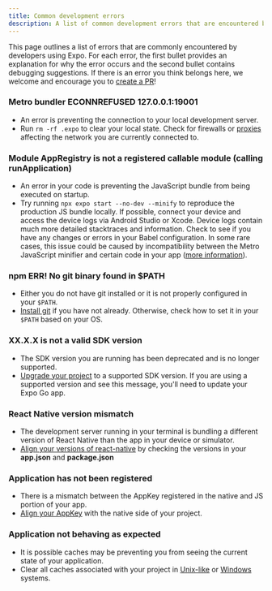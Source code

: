 ```yaml
---
title: Common development errors
description: A list of common development errors that are encountered by developers using Expo.
---
```


This page outlines a list of errors that are commonly encountered by developers using Expo. For each error, the first bullet provides an explanation for why the error occurs and the second bullet contains debugging suggestions. If there is an error you think belongs here, we welcome and encourage you to [create a PR](https://github.com/expo/expo/pulls)!

### Metro bundler ECONNREFUSED 127.0.0.1:19001

- An error is preventing the connection to your local development server.
- Run `rm -rf .expo` to clear your local state. Check for firewalls or [proxies](/troubleshooting/proxies/) affecting the network you are currently connected to.

### Module AppRegistry is not a registered callable module (calling runApplication)

- An error in your code is preventing the JavaScript bundle from being executed on startup.
- Try running `npx expo start --no-dev --minify` to reproduce the production JS bundle locally. If possible, connect your device and access the device logs via Android Studio or Xcode. Device logs contain much more detailed stacktraces and information. Check to see if you have any changes or errors in your Babel configuration. In some rare cases, this issue could be caused by incompatibility between the Metro JavaScript minifier and certain code in your app ([more information](https://forums.expo.dev/t/change-minifierconfig-for-minify-uglify/36460/2)).

### npm ERR! No git binary found in \$PATH

- Either you do not have git installed or it is not properly configured in your `$PATH`.
- [Install git](https://git-scm.com/book/en/v2/Getting-Started-Installing-Git) if you have not already. Otherwise, check how to set it in your `$PATH` based on your OS.

### XX.X.X is not a valid SDK version

- The SDK version you are running has been deprecated and is no longer supported.
- [Upgrade your project](/workflow/upgrading-expo-sdk-walkthrough) to a supported SDK version. If you are using a supported version and see this message, you'll need to update your Expo Go app.

### React Native version mismatch

- The development server running in your terminal is bundling a different version of React Native than the app in your device or simulator.
- [Align your versions of react-native](/troubleshooting/react-native-version-mismatch) by checking the versions in your **app.json** and **package.json**

### Application has not been registered

- There is a mismatch between the AppKey registered in the native and JS portion of your app.
- [Align your AppKey](/troubleshooting/application-has-not-been-registered/) with the native side of your project.

### Application not behaving as expected

- It is possible caches may be preventing you from seeing the current state of your application.
- Clear all caches associated with your project in [Unix-like](/troubleshooting/clear-cache-macos-linux/) or [Windows](/troubleshooting/clear-cache-windows/) systems.

